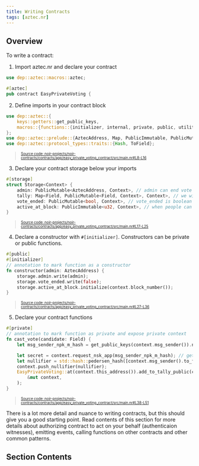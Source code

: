 ```yaml
---
title: Writing Contracts
tags: [aztec.nr]
---
```



## Overview

To write a contract:

1. Import aztec.nr and declare your contract

```rust
use dep::aztec::macros::aztec;

#[aztec]
pub contract EasyPrivateVoting {
```

2. Define imports in your contract block

```rust title="imports" showLineNumbers 
use dep::aztec::{
    keys::getters::get_public_keys,
    macros::{functions::{initializer, internal, private, public, utility}, storage::storage},
};
use dep::aztec::prelude::{AztecAddress, Map, PublicImmutable, PublicMutable};
use dep::aztec::protocol_types::traits::{Hash, ToField};
```
> <sup><sub><a href="https://github.com/AztecProtocol/aztec-packages/blob/v1.0.0-staging.0/noir-projects/noir-contracts/contracts/app/easy_private_voting_contract/src/main.nr#L8-L16" target="_blank" rel="noopener noreferrer">Source code: noir-projects/noir-contracts/contracts/app/easy_private_voting_contract/src/main.nr#L8-L16</a></sub></sup>


3. Declare your contract storage below your imports

```rust title="storage_struct" showLineNumbers 
#[storage]
struct Storage<Context> {
    admin: PublicMutable<AztecAddress, Context>, // admin can end vote
    tally: Map<Field, PublicMutable<Field, Context>, Context>, // we will store candidate as key and number of votes as value
    vote_ended: PublicMutable<bool, Context>, // vote_ended is boolean
    active_at_block: PublicImmutable<u32, Context>, // when people can start voting
}
```
> <sup><sub><a href="https://github.com/AztecProtocol/aztec-packages/blob/v1.0.0-staging.0/noir-projects/noir-contracts/contracts/app/easy_private_voting_contract/src/main.nr#L17-L25" target="_blank" rel="noopener noreferrer">Source code: noir-projects/noir-contracts/contracts/app/easy_private_voting_contract/src/main.nr#L17-L25</a></sub></sup>


4. Declare a constructor with `#[initializer]`. Constructors can be private or public functions.

```rust title="constructor" showLineNumbers 
#[public]
#[initializer]
// annotation to mark function as a constructor
fn constructor(admin: AztecAddress) {
    storage.admin.write(admin);
    storage.vote_ended.write(false);
    storage.active_at_block.initialize(context.block_number());
}
```
> <sup><sub><a href="https://github.com/AztecProtocol/aztec-packages/blob/v1.0.0-staging.0/noir-projects/noir-contracts/contracts/app/easy_private_voting_contract/src/main.nr#L27-L36" target="_blank" rel="noopener noreferrer">Source code: noir-projects/noir-contracts/contracts/app/easy_private_voting_contract/src/main.nr#L27-L36</a></sub></sup>


5. Declare your contract functions

```rust title="cast_vote" showLineNumbers 
#[private]
// annotation to mark function as private and expose private context
fn cast_vote(candidate: Field) {
    let msg_sender_npk_m_hash = get_public_keys(context.msg_sender()).npk_m.hash();

    let secret = context.request_nsk_app(msg_sender_npk_m_hash); // get secret key of caller of function
    let nullifier = std::hash::pedersen_hash([context.msg_sender().to_field(), secret]); // derive nullifier from sender and secret
    context.push_nullifier(nullifier);
    EasyPrivateVoting::at(context.this_address()).add_to_tally_public(candidate).enqueue(
        &mut context,
    );
}
```
> <sup><sub><a href="https://github.com/AztecProtocol/aztec-packages/blob/v1.0.0-staging.0/noir-projects/noir-contracts/contracts/app/easy_private_voting_contract/src/main.nr#L38-L51" target="_blank" rel="noopener noreferrer">Source code: noir-projects/noir-contracts/contracts/app/easy_private_voting_contract/src/main.nr#L38-L51</a></sub></sup>


There is a lot more detail and nuance to writing contracts, but this should give you a good starting point.
Read contents of this section for more details about authorizing contract to act on your behalf (authenticaion witnesses),
emitting events, calling functions on other contracts and other common patterns.

## Section Contents

<DocCardList />
